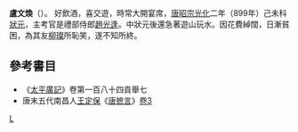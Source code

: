 '''盧文煥'''（{{bd|?||?||}}）。 好飲酒，喜交遊，時常大開宴席，[[唐昭宗|唐昭宗]][[光化|光化]]二年（899年）己未科[[狀元|狀元]]，主考官是禮部侍郎[[趙光逢|趙光逢]]。中狀元後還急著遊山玩水。因花費綽闊，日漸貧困，為其友[[柳璨|柳璨]]所恥笑，遂不知所終。

==參考書目==
* 《[[太平廣記|太平廣記]]》卷第一百八十四貢舉七
*唐末五代南昌人[[王定保|王定保]]《[[唐摭言|唐摭言]]》[[:s:唐摭言/卷三|卷3]]

[[Category:唐朝狀元|L]]